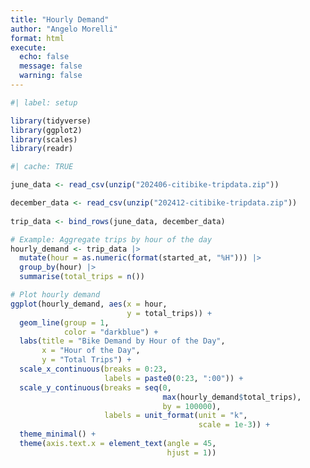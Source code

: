 ```yaml
---
title: "Hourly Demand"
author: "Angelo Morelli"
format: html
execute:
  echo: false
  message: false
  warning: false
---
```


```r
#| label: setup

library(tidyverse)
library(ggplot2)
library(scales)
library(readr)
```

```r
#| cache: TRUE

june_data <- read_csv(unzip("202406-citibike-tripdata.zip"))

december_data <- read_csv(unzip("202412-citibike-tripdata.zip"))
                          
trip_data <- bind_rows(june_data, december_data)
```


```r
# Example: Aggregate trips by hour of the day
hourly_demand <- trip_data |>
  mutate(hour = as.numeric(format(started_at, "%H"))) |>
  group_by(hour) |>
  summarise(total_trips = n())

# Plot hourly demand
ggplot(hourly_demand, aes(x = hour, 
                          y = total_trips)) +
  geom_line(group = 1, 
            color = "darkblue") +
  labs(title = "Bike Demand by Hour of the Day",
       x = "Hour of the Day",
       y = "Total Trips") +
  scale_x_continuous(breaks = 0:23, 
                     labels = paste0(0:23, ":00")) +
  scale_y_continuous(breaks = seq(0, 
                                  max(hourly_demand$total_trips), 
                                  by = 100000), 
                     labels = unit_format(unit = "k", 
                                          scale = 1e-3)) +
  theme_minimal() +
  theme(axis.text.x = element_text(angle = 45, 
                                   hjust = 1))
```
